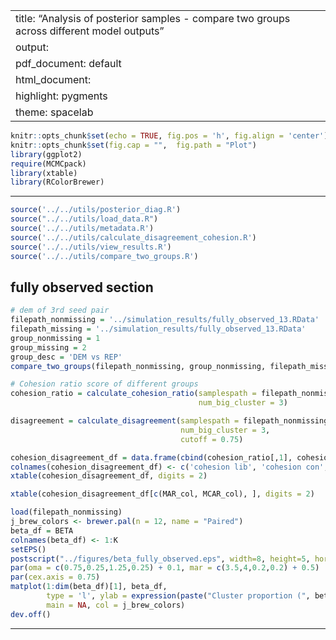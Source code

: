 
---
title: "Analysis of posterior samples - compare two groups across different model outputs"
output:
  pdf_document: default
  html_document:
    highlight: pygments
    theme: spacelab
---

```r
knitr::opts_chunk$set(echo = TRUE, fig.pos = 'h', fig.align = 'center')
knitr::opts_chunk$set(fig.cap = "",  fig.path = "Plot")
library(ggplot2)
require(MCMCpack)
library(xtable)
library(RColorBrewer)
```

* * *

```r
source('../../utils/posterior_diag.R')
source("../../utils/load_data.R")
source('../../utils/metadata.R')
source('../../utils/calculate_disagreement_cohesion.R')
source('../../utils/view_results.R')
source('../../utils/compare_two_groups.R')
```


## fully observed section
```r
# dem of 3rd seed pair
filepath_nonmissing = '../simulation_results/fully_observed_13.RData'
filepath_missing = '../simulation_results/fully_observed_13.RData'
group_nonmissing = 1
group_missing = 2
group_desc = 'DEM vs REP'
compare_two_groups(filepath_nonmissing, group_nonmissing, filepath_missing, group_missing, group_desc)
```


```r
# Cohesion ratio score of different groups
cohesion_ratio = calculate_cohesion_ratio(samplespath = filepath_nonmissing, 
                                          num_big_cluster = 3)
```

```r
disagreement = calculate_disagreement(samplespath = filepath_nonmissing, 
                                      num_big_cluster = 3,
                                      cutoff = 0.75)
```


```r
cohesion_disagreement_df = data.frame(cbind(cohesion_ratio[,1], cohesion_ratio[,2], disagreement[,1]))
colnames(cohesion_disagreement_df) <- c('cohesion lib', 'cohesion con', 'DR')
xtable(cohesion_disagreement_df, digits = 2)
```


```r
xtable(cohesion_disagreement_df[c(MAR_col, MCAR_col), ], digits = 2)
```


```r
load(filepath_nonmissing)
j_brew_colors <- brewer.pal(n = 12, name = "Paired")
beta_df = BETA
colnames(beta_df) <- 1:K
setEPS()
postscript("../figures/beta_fully_observed.eps", width=8, height=5, horizontal = FALSE, onefile=FALSE)
par(oma = c(0.75,0.25,1.25,0.25) + 0.1, mar = c(3.5,4,0.2,0.2) + 0.5)
par(cex.axis = 0.75)
matplot(1:dim(beta_df)[1], beta_df, 
        type = 'l', ylab = expression(paste("Cluster proportion (", beta['k'],')')), xlab = 'MCMC samples', 
        main = NA, col = j_brew_colors)
dev.off()
```


* * *



